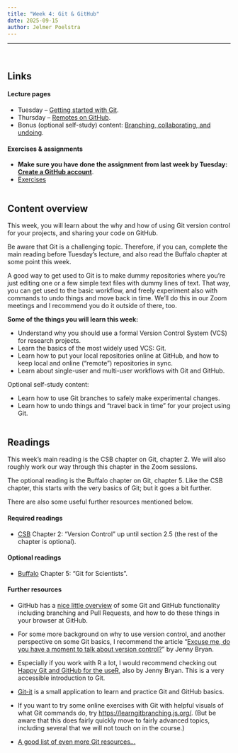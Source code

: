 ```yaml
---
title: "Week 4: Git & GitHub"
date: 2025-09-15
author: Jelmer Poelstra
---
```


---------

<br>

## Links

#### Lecture pages

- Tuesday -- [Getting started with Git](w4_1_git.qmd).
- Thursday -- [Remotes on GitHub](w4_2_github.qmd).
- Bonus (optional self-study) content:
  [Branching, collaborating, and undoing](w4_3_advanced-git.qmd).

#### Exercises & assignments

- **Make sure you have done the assignment from last week by Tuesday:**
  [**Create a GitHub account**](../week03/w3_ua_github-account.qmd).
- [Exercises](w4_exercises.qmd)

<hr style="height:1pt; visibility:hidden;" />

## Content overview

This week, you will learn about the why and how of using Git version control for
your projects, and sharing your code on GitHub.

Be aware that Git is a challenging topic.
Therefore, if you can, complete the main reading before Tuesday's lecture,
and also read the Buffalo chapter at some point this week.

A good way to get used to Git is to make dummy repositories where you're just
editing one or a few simple text files with dummy lines of text.
That way, you can get used to the basic workflow,
and freely experiment also with commands to undo things and move back in time.
We'll do this in our Zoom meetings and I recommend you do it outside of there, too. 

**Some of the things you will learn this week:**

- Understand why you should use a formal Version Control System (VCS) for research projects.
- Learn the basics of the most widely used VCS: Git.
- Learn how to put your local repositories online at GitHub,
  and how to keep local and online ("remote") repositories in sync.
- Learn about single-user and multi-user workflows with Git and GitHub.

Optional self-study content:

- Learn how to use Git branches to safely make experimental changes.
- Learn how to undo things and "travel back in time" for your project using Git.

<hr style="height:1pt; visibility:hidden;" />

## Readings

This week's main reading is the CSB chapter on Git, chapter 2.
We will also roughly work our way through this chapter in the Zoom sessions.

The optional reading is the Buffalo chapter on Git, chapter 5.
Like the CSB chapter, this starts with the very basics of Git; but it goes a bit further.

There are also some useful further resources mentioned below.

#### Required readings

- [CSB](https://library.ohio-state.edu/record=b8624007~S7)
  Chapter 2: "Version Control" up until section 2.5 (the rest of the chapter is optional).
  
#### Optional readings

- [Buffalo](https://library.ohio-state.edu/record=b9490023~S7)
  Chapter 5: "Git for Scientists".
  
#### Further resources

- GitHub has a
  [nice little overview](https://guides.github.com/activities/hello-world/)
  of some Git and GitHub functionality including branching and Pull Requests,
  and how to do these things in your browser at GitHub. 

- For some more background on why to use version control,
  and another perspective on some Git basics,
  I recommend the article
  "[Excuse me, do you have a moment to talk about version control?](https://peerj.com/preprints/3159)"
  by Jenny Bryan.

- Especially if you work with R a lot, I would recommend checking out
  [Happy Git and GitHub for the useR](https://happygitwithr.com/),
  also by Jenny Bryan.
  This is a very accessible introduction to Git.

- [Git-it](https://github.com/jlord/git-it-electron#git-it)
  is a small application to learn and practice Git and GitHub basics.
  
- If you want to try some online exercises with Git with helpful visuals of what
  Git commands do, try <https://learngitbranching.js.org/>.
  (But be aware that this does fairly quickly move to fairly advanced topics,
  including several that we will not touch on in the course.)
  
- [A good list of even more Git resources...](https://gist.github.com/jaseemabid/1321592)
